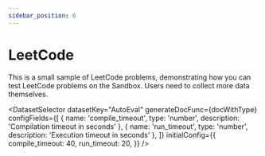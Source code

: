 ```yaml
---
sidebar_position: 6
---
```


# LeetCode

This is a small sample of LeetCode problems, demonstrating how you can test LeetCode problems on the Sandbox. Users need to collect more data themselves.

<DatasetSelector datasetKey="AutoEval" generateDocFunc={docWithType} configFields={[
  { name: 'compile_timeout', type: 'number', description: 'Compilation timeout in seconds' },
  { name: 'run_timeout', type: 'number', description: 'Execution timeout in seconds' },
]} initialConfig={{
  compile_timeout: 40,
  run_timeout: 20,
}} />
